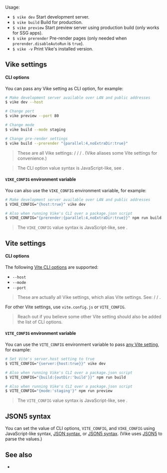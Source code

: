 
Usage:
- `$ vike dev` Start development server.
- `$ vike build` Build for production.
- `$ vike preview` Start preview server using production build (only works for <Link href="/glossary#ssg">SSG apps</Link>).
- `$ vike prerender` <Link href="/pre-rendering">Pre-render</Link> pages (only needed when <Link href="/prerender#disableautorun">`prerender.disableAutoRun`</Link> is `true`).
- `$ vike -v` Print Vike's installed version.


## Vike settings

#### CLI options

You can pass <Link href="/settings">any Vike setting</Link> as CLI option, for example:

```bash
# Make development server available over LAN and public addresses
$ vike dev --host

# Change port
$ vike preview --port 80

# Change mode
$ vike build --mode staging

# Change pre-render settings
$ vike build --prerender "{parallel:4,noExtraDir:true}"
```

> These are all Vike settings: <Link href="/host" noBreadcrumb /> / <Link href="/port" noBreadcrumb /> / <Link href="/mode" noBreadcrumb /> / <Link href="/prerender" noBreadcrumb />. (Vike aliases some Vite settings for convenience.)

> The CLI option value syntax is JavaScript-like, see <Link href="#json5-syntax" />.

#### `VIKE_CONFIG` environment variable

You can also use the `VIKE_CONFIG` environment variable, for example:

```bash
# Make development server available over LAN and public addresses
$ VIKE_CONFIG="{host:true}" vike dev

# Also when running Vike's CLI over a package.json script
$ VIKE_CONFIG="{prerender:{parallel:4,noExtraDir:true}}" npm run build
```

> The `VIKE_CONFIG` value syntax is JavaScript-like, see <Link href="#json5-syntax" />.


## Vite settings

#### CLI options

The following [Vite CLI options](https://vite.dev/guide/cli#options) are supported:
 - `--host`
 - `--mode`
 - `--port`

> These are actually all Vike settings, which alias Vite settings. See: <Link href="/host" noBreadcrumb /> / <Link href="/port" noBreadcrumb /> / <Link href="/mode" noBreadcrumb />.

For other Vite settings, use `vite.config.js` or `VITE_CONFIG`.

> Reach out if you believe some other Vite setting should also be added the list of CLI options.

#### `VITE_CONFIG` environment variable

You can use the `VITE_CONFIG` environment variable to pass [any Vite setting](https://vite.dev/config/), for example:

```bash
# Set Vite's server.host setting to true
$ VITE_CONFIG="{server:{host:true}}" vike dev

# Also when running Vike's CLI over a package.json script
$ VITE_CONFIG="{build:{outDir:'build'}}" npm run build

# Also when running Vike's CLI over a package.json script
$ VITE_CONFIG="{mode:'staging'}" npm run preview
```

> The `VITE_CONFIG` value syntax is JavaScript-like, see <Link href="#json5-syntax" />.


## JSON5 syntax

You can set the value of CLI options, `VITE_CONFIG`, and `VIKE_CONFIG` using JavaScript-like syntax, [JSON syntax](https://json.org/example.html), or [JSON5 syntax](https://json5.org/#example). (Vike uses [JSON5](https://json5.org) to parse the values.)


## See also

- <Link href="/api" />
